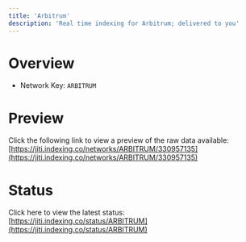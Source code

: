 ```yaml
---
title: 'Arbitrum'
description: 'Real time indexing for Arbitrum; delivered to you'
---
```


# Overview
- Network Key: `ARBITRUM`

# Preview
Click the following link to view a preview of the raw data available: [https://jiti.indexing.co/networks/ARBITRUM/330957135](https://jiti.indexing.co/networks/ARBITRUM/330957135)

# Status
Click here to view the latest status: [https://jiti.indexing.co/status/ARBITRUM](https://jiti.indexing.co/status/ARBITRUM)
